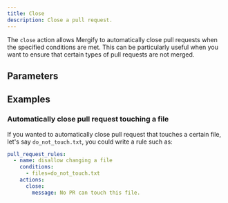 ```yaml
---
title: Close
description: Close a pull request.
---
```



The `close` action allows Mergify to automatically close pull requests when
the specified conditions are met. This can be particularly useful when you
want to ensure that certain types of pull requests are not merged.

## Parameters

<ActionOptionsTable action="close" />

## Examples

### Automatically close pull request touching a file

If you wanted to automatically close pull request that touches a certain file,
let's say `do_not_touch.txt`, you could write a rule such as:

```yaml
pull_request_rules:
  - name: disallow changing a file
    conditions:
      - files=do_not_touch.txt
    actions:
      close:
        message: No PR can touch this file.
```
